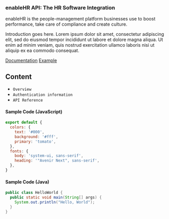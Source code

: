 ### enableHR API: The HR Software Integration

enableHR is the people-management platform businesses use to boost performance, take care of compliance and create culture.

Introduction goes here. Lorem ipsum dolor sit amet, consectetur adipiscing elit, sed do eiusmod tempor incididunt ut labore et dolore magna aliqua.
Ut enim ad minim veniam, quis nostrud exercitation ullamco laboris nisi ut aliquip ex ea commodo consequat.

[Documentation](/getting-started)
[Example](films/films)

## Content

- `Overview`
- `Authentication information`
- `API Reference`

#### Sample Code (JavaScript)

```javascript
export default {
  colors: {
    text: '#000',
    background: '#fff',
    primary: 'tomato',
  },
  fonts: {
    body: 'system-ui, sans-serif',
    heading: '"Avenir Next", sans-serif',
  },
}
```

#### Sample Code (Java)

```java
public class HelloWorld {
  public static void main(String[] args) {
    System.out.println("Hello, World");
  }
}
```
